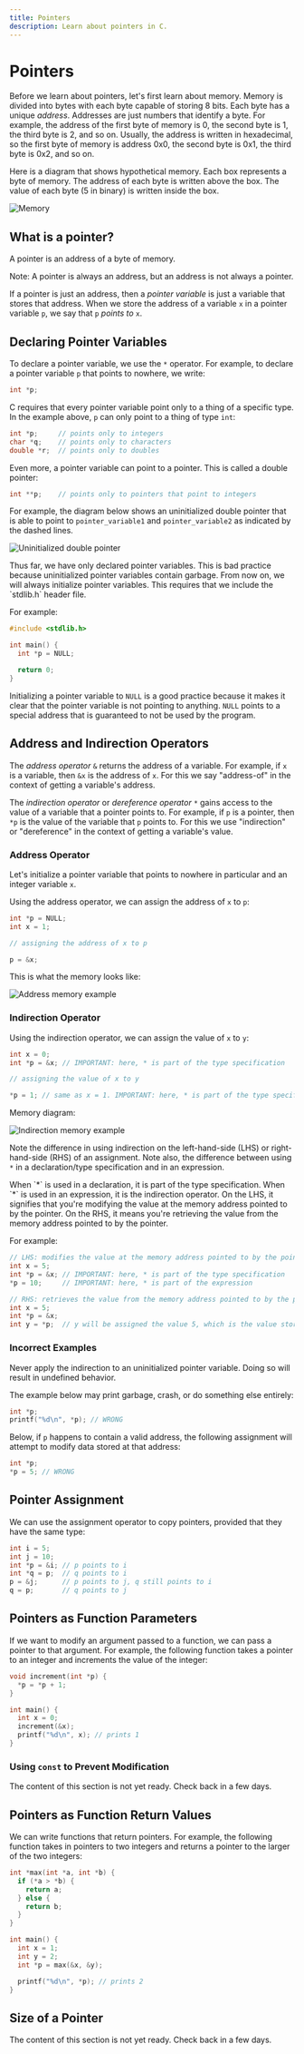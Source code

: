 ```yaml
---
title: Pointers
description: Learn about pointers in C.
---
```



# Pointers

Before we learn about pointers, let's first learn about memory. Memory is divided into bytes with each byte capable of storing 8 bits. Each byte has a unique _address_. Addresses are just numbers that identify a byte. For example, the address of the first byte of memory is 0, the second byte is 1, the third byte is 2, and so on. Usually, the address is written in hexadecimal, so the first byte of memory is address 0x0, the second byte is 0x1, the third byte is 0x2, and so on.

Here is a diagram that shows hypothetical memory. Each box represents a byte of memory. The address of each byte is written above the box. The value of each byte (5 in binary) is written inside the box.

![Memory](/pointer-memory-diagram.jpg)

## What is a pointer?

<Callout>A pointer is an address of a byte of memory.</Callout>

Note: A pointer is always an address, but an address is not always a pointer.

If a pointer is just an address, then a _pointer variable_ is just a variable that stores that address. When we store the address of a variable `x` in a pointer variable `p`, we say that `p` _points to_ `x`.

## Declaring Pointer Variables

To declare a pointer variable, we use the `*` operator. For example, to declare a pointer variable `p` that points to nowhere, we write:

```c
int *p;
```

C requires that every pointer variable point only to a thing of a specific type. In the example above, `p` can only point to a thing of type `int`:

```c
int *p;     // points only to integers
char *q;    // points only to characters
double *r;  // points only to doubles
```

Even more, a pointer variable can point to a pointer. This is called a double pointer:

```c
int **p;    // points only to pointers that point to integers
```

For example, the diagram below shows an uninitialized double pointer that is able to point to `pointer_variable1` and `pointer_variable2` as indicated by the dashed lines.

![Uninitialized double pointer](/uninitialized-double-pointer.jpg)

<Callout>
  Thus far, we have only declared pointer variables. This is bad practice
  because uninitialized pointer variables contain garbage. From now on, we will
  always initialize pointer variables. This requires that we include the
  `stdlib.h` header file.
</Callout>

For example:

```c
#include <stdlib.h>

int main() {
  int *p = NULL;

  return 0;
}
```

Initializing a pointer variable to `NULL` is a good practice because it makes it clear that the pointer variable is not pointing to anything. `NULL` points to a special address that is guaranteed to not be used by the program.

## Address and Indirection Operators

The _address operator_ `&` returns the address of a variable. For example, if `x` is a variable, then `&x` is the address of `x`. For this we say "address-of" in the context of getting a variable's address.

The _indirection operator_ or _dereference operator_ `*` gains access to the value of a variable that a pointer points to. For example, if `p` is a pointer, then `*p` is the value of the variable that `p` points to. For this we use "indirection" or "dereference" in the context of getting a variable's value.

### Address Operator

Let's initialize a pointer variable that points to nowhere in particular and an integer variable `x`.

Using the address operator, we can assign the address of `x` to `p`:

```c
int *p = NULL;
int x = 1;

// assigning the address of x to p

p = &x;
```

This is what the memory looks like:

![Address memory example](/address-memory-example.jpg)

### Indirection Operator

Using the indirection operator, we can assign the value of `x` to `y`:

```c
int x = 0;
int *p = &x; // IMPORTANT: here, * is part of the type specification

// assigning the value of x to y

*p = 1; // same as x = 1. IMPORTANT: here, * is part of the type specification
```

Memory diagram:

![Indirection memory example](/indirection-memory-example.jpg)

Note the difference in using indirection on the left-hand-side (LHS) or right-hand-side (RHS) of an assignment. Note also, the difference between using `*` in a declaration/type specification and in an expression.

<Callout type="info">
  When `*` is used in a declaration, it is part of the type specification. When
  `*` is used in an expression, it is the indirection operator.
</Callout>

<Callout type="info">
  On the LHS, it signifies that you're modifying the value at the memory address
  pointed to by the pointer.
</Callout>

<Callout type="info">
  On the RHS, it means you're retrieving the value from the memory address
  pointed to by the pointer.
</Callout>

For example:

```c
// LHS: modifies the value at the memory address pointed to by the pointer
int x = 5;
int *p = &x; // IMPORTANT: here, * is part of the type specification
*p = 10;     // IMPORTANT: here, * is part of the expression

// RHS: retrieves the value from the memory address pointed to by the pointer
int x = 5;
int *p = &x;
int y = *p;  // y will be assigned the value 5, which is the value stored at the address pointed to by p
```

### Incorrect Examples

<Callout type="error">
  Never apply the indirection to an uninitialized pointer variable. Doing so
  will result in undefined behavior.
</Callout>

The example below may print garbage, crash, or do something else entirely:

```c
int *p;
printf("%d\n", *p); // WRONG
```

Below, if `p` happens to contain a valid address, the following assignment will attempt to modify data stored at that address:

```c
int *p;
*p = 5; // WRONG
```

## Pointer Assignment

We can use the assignment operator to copy pointers, provided that they have the same type:

```c
int i = 5;
int j = 10;
int *p = &i; // p points to i
int *q = p;  // q points to i
p = &j;      // p points to j, q still points to i
q = p;       // q points to j
```

## Pointers as Function Parameters

If we want to modify an argument passed to a function, we can pass a pointer to that argument. For example, the following function takes a pointer to an integer and increments the value of the integer:

```c
void increment(int *p) {
  *p = *p + 1;
}

int main() {
  int x = 0;
  increment(&x);
  printf("%d\n", x); // prints 1
}
```

### Using `const` to Prevent Modification

<Callout type="warning">
  The content of this section is not yet ready. Check back in a few days.
</Callout>

## Pointers as Function Return Values

We can write functions that return pointers. For example, the following function takes in pointers to two integers and returns a pointer to the larger of the two integers:

```c
int *max(int *a, int *b) {
  if (*a > *b) {
    return a;
  } else {
    return b;
  }
}

int main() {
  int x = 1;
  int y = 2;
  int *p = max(&x, &y);

  printf("%d\n", *p); // prints 2
}
```

## Size of a Pointer

<Callout type="warning">
  The content of this section is not yet ready. Check back in a few days.
</Callout>
